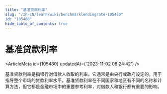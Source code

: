 ```yaml
---
title: "基准贷款利率"
slug: "/zh-CN/learn/wiki/benchmarklendingrate-105480"
id: "105480"
hide_table_of_contents: true
---
```



<Breadcrumbs current="基准贷款利率" />

# 基准贷款利率

<ArticleMeta id={105480} updatedAt={'2023-11-02 08:24:42'} />
<div className='border-solid border-b border-t-0 my-4 border-[var(--ifm-color-gray-300)]' />

基准贷款利率是指银行对借款人收取的利率。它通常是由央行或政府设定的，用于指导整个市场的贷款利率水平。基准贷款利率在不同国家和地区有不同的名称和计算方法，但它都是金融市场中的重要参考利率，对借款人和银行都有重要的影响。
